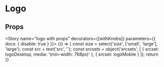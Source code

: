 

<Meta title="Components|Logo" component={Logo} />

# Logo

<Preview>
  <Story name="logo">
    <Logo size="large"/>
  </Story>
</Preview>

## Props

<Props of={Logo} />

<Story name="logo with props" decorators={[withKnobs]} parameters={{ docs: { disable: true } }}>
  {() => {
    const size = select('size', ['small', 'large'], 'large');
    const src = text('src', '');
    const srcsets = object('srcsets', [
      {
        srcset: logoDesktop,
        media: '(min-width: 768px)'
      },
      {
        srcset: logoMobile
      }
    ]);
    return <Logo size={size} src={src} srcsets={srcsets}/>
  }}
</Story>
